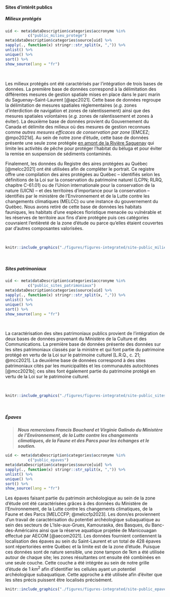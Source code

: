 #### Sites d'intérêt publics

##### Milieux protégés

```r
uid <- meta$dataDescription$categories$accronyme %in% 
          c("public_milieu_protege")
meta$dataDescription$categories$source[uid] %>%
sapply(., function(x) stringr::str_split(x, ",")) %>%
unlist() %>%
unique() %>%
sort() %>%
show_source(lang = "fr")
```

<br/>

Les milieux protégés ont été caractérisés par l'intégration de trois bases de données. La première base de données correspond à la délimitation des différentes mesures de gestion spatiale mises en place dans le parc marin du Saguenay–Saint-Laurent [@apc2021]. Cette base de données regroupe la délimitation de mesures spatiales réglementaires (*e.g.* zones d'interdiction de navigation et zones de ralentissement) ainsi que des mesures spatiales volontaires (*e.g.* zones de ralentissement et zones à éviter). La deuxième base de données provient du Gouvernement du Canada et délimite des milieux où des mesures de gestion reconnues comme *autres mesures efficaces de conservation par zone* [EMCEZ; @mpo2021d]. Au sein de notre zone d'étude, cette base de données présente une seule zone protégée [en amont de la Rivière Saguenay](https://www.dfo-mpo.gc.ca/oceans/oecm-amcepz/refuges/saguenay-fra.html) qui limite les activités de pêche pour protéger l'habitat du béluga et pour éviter la remise en suspension de sédiments contaminés.


Finalement, les données du Registre des aires protégées au Québec [@melcc2021] ont été utilisées afin de compléter le portrait. Ce registre offre une compilation des aires protégées au Québec -- identifiés selon les définitions de la Loi sur la conservation du patrimoine naturel (LCPN; RLRQ, chapitre C-61.01) ou de l'Union internationale pour la conservation de la nature (UICN) -- et des territoires d'importance pour la conservation -- identifiés par le ministère de l'Environnement et de la Lutte contre les changements climatiques (MELCC) ou une instance du gouvernement du Québec. Nous avons retiré de cette base de données les habitats fauniques, les habitats d'une espèces floristique menacée ou vulnérable et les réserves de territoire aux fins d'aire protégée puis ces catégories couvraient l'entièreté de la zone d'étude ou parce qu'elles étaient couvertes par d'autres composantes valorisées. 


<br>

```r
knitr::include_graphics("./figures/figures-integrated/site-public_milieu_protege.png")
```

<br>


##### Sites patrimoniaux

```r
uid <- meta$dataDescription$categories$accronyme %in% 
          c("public_sites_patrimoniaux")
meta$dataDescription$categories$source[uid] %>%
sapply(., function(x) stringr::str_split(x, ",")) %>%
unlist() %>%
unique() %>%
sort() %>%
show_source(lang = "fr")
```

<br/>

La caractérisation des sites patrimoniaux publics provient de l'intégration de deux bases de données provenant du Ministère de la Culture et des Communications. La première base de données présente des données sur les sites patrimoniaux classés par la ministre et qui font partie du patrimoine protégé en vertu de la Loi sur le patrimoine culturel [L.R.Q., c. 21; @mcc2021]. La deuxième base de données correspond à des sites patrimoniaux cités par les municipalités et les communautés autochtones [@mcc2021b]; ces sites font également partie du patrimoine protégé en vertu de la Loi sur le patrimoine culturel.


<br>

```r
knitr::include_graphics("./figures/figures-integrated/site-public_sites_patrimoniaux.png")
```

<br>

##### Épaves

> ***Nous remercions Francis Bouchard et Virginie Galindo du Ministère de l’Environnement, de la Lutte contre les changements climatiques, de la Faune et des Parcs pour les échanges et le soutien.***

```r
uid <- meta$dataDescription$categories$accronyme %in% 
          c("public_epaves")
meta$dataDescription$categories$source[uid] %>%
sapply(., function(x) stringr::str_split(x, ",")) %>%
unlist() %>%
unique() %>%
sort() %>%
show_source(lang = "fr")
```

Les épaves faisant partie du patrimoin archéologique au sein de la zone d'étude ont été caractérisées grâces à des données du Ministère de l’Environnement, de la Lutte contre les changements climatiques, de la Faune et des Parcs [MELCCFP; @melccfp2023]. Les donn/es proviennent d'un travail de caractérisation du potentiel archéologique subaquatique au sein des secteurs de L’Isle-aux-Grues, Kamouraska, des Basques, du Banc-des-Américains ainsi que la réserve aquatique projetée de Manicouagan effectué par AECOM [@aecom2021]. Les données fournient contiennent la localisation des épaves au sein du Saint-Laurent et un total de 428 épaves sont répertoriées entre Québec et la limite est de la zone d'étude. Puisque ces données sont de nature sensible, une zone tampon de 1km a été utilisée autour de chaque site; les zones résultantes ont ensuite été combinées en une seule couche. Cette couche a été intégrée au sein de notre grille d'étude de 1 $km^2$ afin d'identifier les cellules ayant un potentiel archéologique subaquatique. Cette approche a été utilisée afin d'éviter que les sites précis puissent être localisés précisément. 


```r
knitr::include_graphics("./figures/figures-integrated/site-public_epaves.png")
```
